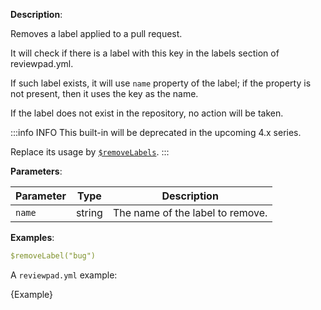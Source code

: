
**Description**:

Removes a label applied to a pull request.

It will check if there is a label with this key in the labels section of reviewpad.yml.

If such label exists, it will use `name` property of the label; if the property is not present, then it uses the key as the name.

If the label does not exist in the repository, no action will be taken.

:::info INFO
This built-in will be deprecated in the upcoming 4.x series.

Replace its usage by [`$removeLabels`](/guides/built-ins#removeLabels).
:::

**Parameters**:

| Parameter | Type   | Description                      |
| --------- | ------ | -------------------------------- |
| `name`    | string | The name of the label to remove. |

**Examples**:

```yml
$removeLabel("bug")
```

A `reviewpad.yml` example:

<CodeBlock language="yml">{Example}</CodeBlock>

